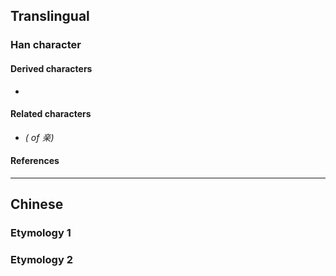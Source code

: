{{also|親|辛}}
{{character info}}
==Translingual==
{{stroke order|strokes=9}}

===Han character===
{{Han char|rn=8|rad=亠|as=07|sn=9|four=0090|canj=YTD|ids=⿱立朩(GV),⿱立𣎳(HT),⿱立木(JK)}} <!-- Unicode lists only ⿱立朩(G),⿱立𣎳(H). The addition of ⿱立朩(V),⿱立𣎳(H),⿱立木(JK) is based on the character forms of 新,親 -->

====Derived characters====
* {{l|mul|[[𫥔]], [[𠋆]], [[媇]], [[榇]], [[𫎪]], [[𮩇]], [[𢾉]], [[新]], [[𣕟]], [[𭮸]], [[𣮭]], [[𤗟]], [[親]], [[𮦀]], [[𮄾]], [[𨐻]], [[𬔫]], [[𡩁]], [[𧃫]]}}

====Related characters====
* {{l|mul|[[親]]}} ''({{w|Traditional Chinese|Traditional form}} of 亲)''

====References====
{{Han ref|kx=0089.081|dkj=00311|hdz=42707.070|uh=4EB2|ud=20146}}

----

==Chinese==

===Etymology 1===
{{zh-see|親|sv}}

===Etymology 2===
{{zh-see|辛|v}}